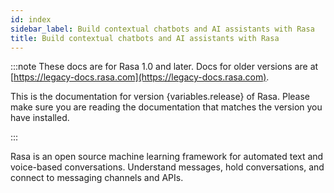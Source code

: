 ```yaml
---
id: index
sidebar_label: Build contextual chatbots and AI assistants with Rasa
title: Build contextual chatbots and AI assistants with Rasa
---
```

<!-- this file is version specific, do not use `@site/...` syntax -->

:::note
These docs are for Rasa 1.0 and later. Docs for older versions are at [https://legacy-docs.rasa.com](https://legacy-docs.rasa.com).

<p>This is the documentation for version {variables.release} of Rasa. Please make sure you are reading the documentation
that matches the version you have installed.</p>

:::

Rasa is an open source machine learning framework for automated text and voice-based conversations.
Understand messages, hold conversations, and connect to messaging channels and APIs.
